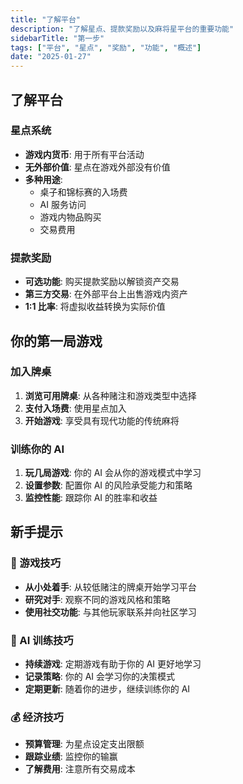 ```yaml
---
title: "了解平台"
description: "了解星点、提款奖励以及麻将星平台的重要功能"
sidebarTitle: "第一步"
tags: ["平台", "星点", "奖励", "功能", "概述"]
date: "2025-01-27"
---
```


## 了解平台

### 星点系统
- **游戏内货币**: 用于所有平台活动
- **无外部价值**: 星点在游戏外部没有价值
- **多种用途**:
  - 桌子和锦标赛的入场费
  - AI 服务访问
  - 游戏内物品购买
  - 交易费用

### 提款奖励
- **可选功能**: 购买提款奖励以解锁资产交易
- **第三方交易**: 在外部平台上出售游戏内资产
- **1:1 比率**: 将虚拟收益转换为实际价值

## 你的第一局游戏

### 加入牌桌
1. **浏览可用牌桌**: 从各种赌注和游戏类型中选择
2. **支付入场费**: 使用星点加入
3. **开始游戏**: 享受具有现代功能的传统麻将

### 训练你的 AI
1. **玩几局游戏**: 你的 AI 会从你的游戏模式中学习
2. **设置参数**: 配置你 AI 的风险承受能力和策略
3. **监控性能**: 跟踪你 AI 的胜率和收益

## 新手提示

### 🎯 游戏技巧
- **从小处着手**: 从较低赌注的牌桌开始学习平台
- **研究对手**: 观察不同的游戏风格和策略
- **使用社交功能**: 与其他玩家联系并向社区学习

### 🤖 AI 训练技巧
- **持续游戏**: 定期游戏有助于你的 AI 更好地学习
- **记录策略**: 你的 AI 会学习你的决策模式
- **定期更新**: 随着你的进步，继续训练你的 AI

### 💰 经济技巧
- **预算管理**: 为星点设定支出限额
- **跟踪业绩**: 监控你的输赢
- **了解费用**: 注意所有交易成本